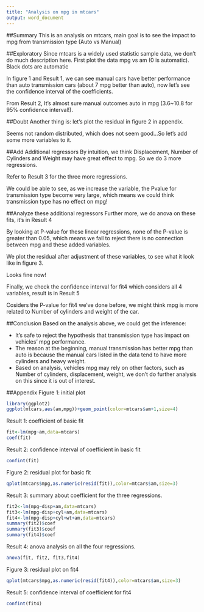 ```yaml
---
title: "Analysis on mpg in mtcars"
output: word_document
---
```


##Summary
This is an analysis on mtcars, main goal is to see the impact to mpg from transmission type (Auto vs Manual)

##Exploratory
Since mtcars is a widely used statistic sample data, we don't do much description here. First plot the data mpg vs am (0 is automatic). Black dots are automatic

In figure 1 and Result 1, we can see manual cars have better performance than auto transmission cars (about 7 mpg better than auto), now let's see the confidence interval of the coefficients.

From Result 2, It's almost sure manual outcomes auto in mpg (3.6~10.8 for 95% confidence interval!).

##Doubt
Another thing is: let's plot the residual in figure 2 in appendix.

Seems not random distributed, which does not seem good...So let's add some more variables to it.

##Add Additional regressors
By intuition, we think Displacement, Number of Cylinders and Weight may have great effect to mpg. So we do 3 more regressions.

Refer to Result 3 for the three more regressions.

We could be able to see, as we increase the variable, the Pvalue for transmission type become very large, which means we could think transmission type has no effect on mpg!

##Analyze these additional regressors
Further more, we do anova on these fits, it's in Result 4

By looking at P-value for these linear regressions, none of the P-value is greater than 0.05, which means we fail to reject there is no connection between mpg and these added variables.

We plot the residual after adjustment of these variables, to see what it look like in figure 3.

Looks fine now!

Finally, we check the confidence interval for fit4 which considers all 4 variables, result is in Result 5 

Cosiders the P-value for fit4 we've done before, we might think mpg is more related to Number of cylinders and weight of the car.

##Conclusion
Based on the analysis above, we could get the inference:

* It's safe to reject the hypothesis that transmission type has impact on vehicles' mpg performance.
* The reason at the beginning, manual transmission has better mpg than auto is because the manual cars listed in the data tend to have more cylinders and heavy weight.
* Based on analysis, vehicles mpg may rely on other factors, such as Number of cylinders, displacement, weight, we don't do further analysis on this since it is out of interest.

##Appendix
Figure 1: initial plot
```r
library(ggplot2)
ggplot(mtcars,aes(am,mpg))+geom_point(color=mtcars$am+1,size=4)
```


Result 1: coefficient of basic fit
```r
fit<-lm(mpg~am,data=mtcars)
coef(fit)
```


Result 2: confidence interval of coefficient in basic fit
```r
confint(fit)
```


Figure 2: residual plot for basic fit
```r
qplot(mtcars$mpg,as.numeric(resid(fit)),color=mtcars$am,size=3)
```


Result 3: summary about coefficient for the three regressions.
```r
fit2<-lm(mpg~disp+am,data=mtcars)
fit3<-lm(mpg~disp+cyl+am,data=mtcars)
fit4<-lm(mpg~disp+cyl+wt+am,data=mtcars)
summary(fit2)$coef
summary(fit3)$coef
summary(fit4)$coef
```


Result 4: anova analysis on all the four regressions.
```r
anova(fit, fit2, fit3,fit4)
```


Figure 3: residual plot on fit4
```r
qplot(mtcars$mpg,as.numeric(resid(fit4)),color=mtcars$am,size=3)
```


Result 5: confidence interval of coefficient for fit4
```r
confint(fit4)
```